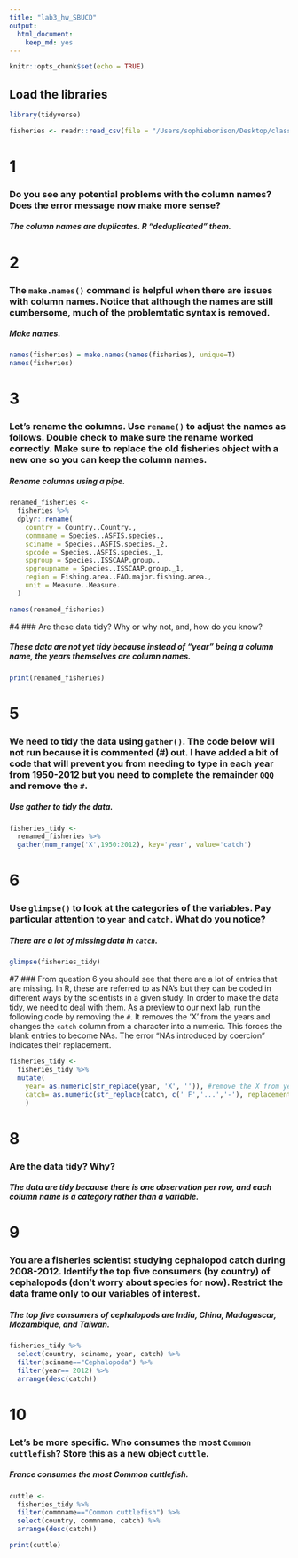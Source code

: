 ```yaml
---
title: "lab3_hw_SBUCD"
output: 
  html_document: 
    keep_md: yes
---
```


```r
knitr::opts_chunk$set(echo = TRUE)
```

## Load the libraries
```r
library(tidyverse)
```

```r
fisheries <- readr::read_csv(file = "/Users/sophieborison/Desktop/class_files-master/data/FAO_1950to2012_111914.csv")
```

# 1
### Do you see any potential problems with the column names? Does the error message now make more sense?  

##### The column names are duplicates. R "deduplicated" them.

# 2
### The `make.names()` command is helpful when there are issues with column names. Notice that although the names are still cumbersome, much of the problemtatic syntax is removed.

##### Make names.
```r
names(fisheries) = make.names(names(fisheries), unique=T)
names(fisheries)
```

# 3
###  Let's rename the columns. Use `rename()` to adjust the names as follows. Double check to make sure the rename worked correctly. Make sure to replace the old fisheries object with a new one so you can keep the column names.

##### Rename columns using a pipe. 
```r
renamed_fisheries <-
  fisheries %>%
  dplyr::rename(
    country = Country..Country.,
    commname = Species..ASFIS.species.,
    sciname = Species..ASFIS.species._2,
    spcode = Species..ASFIS.species._1,
    spgroup = Species..ISSCAAP.group.,
    spgroupname = Species..ISSCAAP.group._1,
    region = Fishing.area..FAO.major.fishing.area.,
    unit = Measure..Measure.
  )
```
```r
names(renamed_fisheries)
```

#4
### Are these data tidy? Why or why not, and, how do you know?

##### These data are not yet tidy because instead of "year" being a column name, the years themselves are column names.
```r
print(renamed_fisheries)
```

# 5
###  We need to tidy the data using `gather()`. The code below will not run because it is commented (#) out. I have added a bit of code that will prevent you from needing to type in each year from 1950-2012 but you need to complete the remainder `QQQ` and remove the `#`.

##### Use gather to tidy the data.
```r
fisheries_tidy <- 
  renamed_fisheries %>% 
  gather(num_range('X',1950:2012), key='year', value='catch')
```

# 6
### Use `glimpse()` to look at the categories of the variables. Pay particular attention to `year` and `catch`. What do you notice?

##### There are a lot of missing data in `catch`.
```r
glimpse(fisheries_tidy)
```

#7
### From question 6 you should see that there are a lot of entries that are missing. In R, these are referred to as NA's but they can be coded in different ways by the scientists in a given study. In order to make the data tidy, we need to deal with them. As a preview to our next lab, run the following code by removing the `#`. It removes the 'X' from the years and changes the `catch` column from a character into a numeric. This forces the blank entries to become NAs. The error "NAs introduced by coercion" indicates their replacement.

```r
fisheries_tidy <- 
  fisheries_tidy %>% 
  mutate(
    year= as.numeric(str_replace(year, 'X', '')), #remove the X from year
    catch= as.numeric(str_replace(catch, c(' F','...','-'), replacement = '')) #replace character strings with NA
    )
```

# 8
### Are the data tidy? Why?  

##### The data are tidy because there is one observation per row, and each column name is a category rather than a variable.

# 9
###  You are a fisheries scientist studying cephalopod catch during 2008-2012. Identify the top five consumers (by country) of cephalopods (don't worry about species for now). Restrict the data frame only to our variables of interest.

##### The top five consumers of cephalopods are India, China, Madagascar, Mozambique, and Taiwan.
```r
fisheries_tidy %>% 
  select(country, sciname, year, catch) %>% 
  filter(sciname=="Cephalopoda") %>%
  filter(year== 2012) %>%
  arrange(desc(catch))
```

# 10
### Let's be more specific. Who consumes the most `Common cuttlefish`? Store this as a new object `cuttle`.

##### France consumes the most Common cuttlefish.
```r
cuttle <-
  fisheries_tidy %>%
  filter(commname=="Common cuttlefish") %>%
  select(country, commname, catch) %>%
  arrange(desc(catch))
```
```r
print(cuttle)
```

